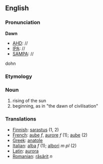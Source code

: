 ==English==

===Pronunciation===
'''Dawn'''
*[[AHD]]: //
*[[IPA]]: //
*[[SAMPA]]: //
dohn

===Etymology===

===Noun===
#rising of the sun
#beginning, as in "the dawn of civilisation"

===Translations===
*[[Finnish]]: [[sarastus]] (1, 2)
*[[French]]: [[aube]] ''f'', [[aurore]] ''f'' (1); [[aube]] (2)
*[[Greek]]: [[anatole]]
*[[Italian]]: [[alba]] ''f'' (1); [[albori]] ''m pl'' (2)
*[[Latin]]: [[aurora]]
*[[Romanian]]: [[răsărit]] ''n''
